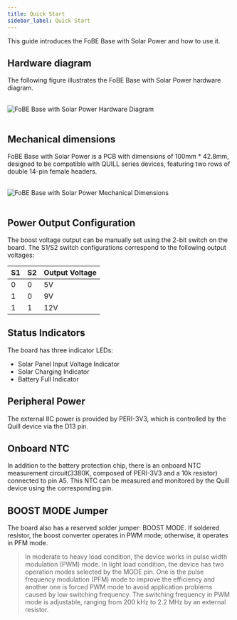 ```yaml
---
title: Quick Start
sidebar_label: Quick Start
---
```


This guide introduces the FoBE Base with Solar Power and how to use it.

## Hardware diagram

The following figure illustrates the FoBE Base with Solar Power hardware diagram.

<br/>
<div style={{ textAlign: 'center' }}>
  <img src="/img/products/f2101-r1a.digram.png" alt="FoBE Base with Solar Power Hardware Diagram" style={{ width: '80%', height: 'auto' }} />
</div>
<br/>

## Mechanical dimensions

FoBE Base with Solar Power is a PCB with dimensions of 100mm * 42.8mm, designed to be compatible with QUILL series devices, featuring two rows of double 14-pin female headers.

<br/>
<div style={{ textAlign: 'center' }}>
  <img src="/img/products/f2101-r1a.dimensions.png" alt="FoBE Base with Solar Power Mechanical Dimensions" style={{ width: '80%', height: 'auto' }} />
</div>
<br/>

## Power Output Configuration

The boost voltage output can be manually set using the 2-bit switch on the board. The S1/S2 switch configurations correspond to the following output voltages:

| S1|S2 | Output Voltage |
|---|---|----------------|
| 0 | 0 | 5V             |
| 1 | 0 | 9V             |
| 1 | 1 | 12V            |

## Status Indicators

The board has three indicator LEDs:

*   Solar Panel Input Voltage Indicator
*   Solar Charging Indicator
*   Battery Full Indicator

## Peripheral Power

The external IIC power is provided by PERI-3V3, which is controlled by the Quill device via the D13 pin.

## Onboard NTC

In addition to the battery protection chip, there is an onboard NTC measurement circuit(3380K, composed of PERI-3V3 and a 10k resistor) connected to pin A5. This NTC can be measured and monitored by the Quill device using the corresponding pin.

## BOOST MODE Jumper

The board also has a reserved solder jumper: BOOST MODE. If soldered resistor, the boost converter operates in PWM mode; otherwise, it operates in PFM mode. 
> In moderate to heavy load condition, the device works in pulse width modulation (PWM) mode. In light load condition, the device has two operation modes selected by the MODE pin. One is the pulse frequency modulation (PFM) mode to improve the efficiency and another one is forced PWM mode to avoid application problems caused by low switching frequency. The switching frequency in PWM mode is adjustable, ranging from 200 kHz to 2.2 MHz by an external resistor. 

